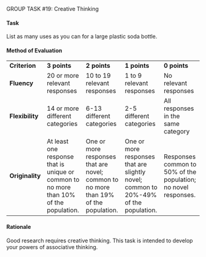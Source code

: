 


[GROUP TASK #19:]{.small} Creative Thinking

#### Task

List as many uses as you can for a large plastic soda bottle.

#### Method of Evaluation

  ----------------- --------------------------------------------------------------------------------------- ------------------------------------------------------------------------------------- ------------------------------------------------------------------------------------- ----------------------------------------------------------------
  **Criterion**     **3 points**                                                                            **2 points**                                                                          **1 points**                                                                          **0 points**
  **Fluency**       20 or more relevant responses                                                           10 to 19 relevant responses                                                           1 to 9 relevant responses                                                             No relevant responses
  **Flexibility**   14 or more different categories                                                         6-13 different categories                                                             2-5 different categories                                                              All responses in the same category
  **Originality**   At least one response that is unique or common to no more than 10% of the population.   One or more responses that are novel; common to no more than 19% of the population.   One or more responses that are slightly novel; common to 20%-49% of the population.   Responses common to 50% of the population; no novel responses.
  ----------------- --------------------------------------------------------------------------------------- ------------------------------------------------------------------------------------- ------------------------------------------------------------------------------------- ----------------------------------------------------------------

#### Rationale

Good research requires creative thinking. This task is intended to
develop your powers of associative thinking.
